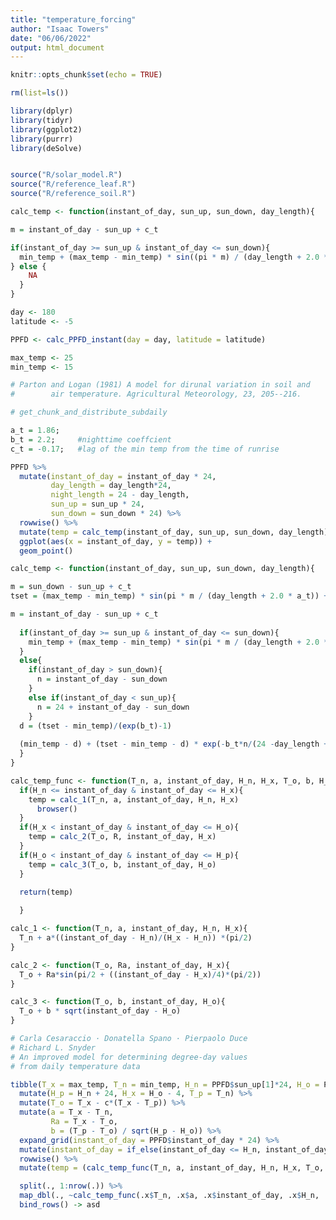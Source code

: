 ```yaml
---
title: "temperature_forcing"
author: "Isaac Towers"
date: "06/06/2022"
output: html_document
---
```


```r
knitr::opts_chunk$set(echo = TRUE)
```

```r
rm(list=ls())

library(dplyr)
library(tidyr)
library(ggplot2)
library(purrr)
library(deSolve)


source("R/solar_model.R")
source("R/reference_leaf.R")
source("R/reference_soil.R")
```

```r
calc_temp <- function(instant_of_day, sun_up, sun_down, day_length){

m = instant_of_day - sun_up + c_t

if(instant_of_day >= sun_up & instant_of_day <= sun_down){
  min_temp + (max_temp - min_temp) * sin((pi * m) / (day_length + 2.0 * a_t))
} else {
    NA
  }
}
```


```r
day <- 180
latitude <- -5

PPFD <- calc_PPFD_instant(day = day, latitude = latitude)
```


```r
max_temp <- 25
min_temp <- 15
```


```r
# Parton and Logan (1981) A model for dirunal variation in soil and
#        air temperature. Agricultural Meteorology, 23, 205--216.

# get_chunk_and_distribute_subdaily

a_t = 1.86;
b_t = 2.2;     #nighttime coeffcient
c_t = -0.17;   #lag of the min temp from the time of runrise

```

```r
PPFD %>%
  mutate(instant_of_day = instant_of_day * 24,
         day_length = day_length*24,
         night_length = 24 - day_length,
         sun_up = sun_up * 24,
         sun_down = sun_down * 24) %>%
  rowwise() %>%
  mutate(temp = calc_temp(instant_of_day, sun_up, sun_down, day_length)) %>%
  ggplot(aes(x = instant_of_day, y = temp)) + 
  geom_point()
```



```r
calc_temp <- function(instant_of_day, sun_up, sun_down, day_length){

m = sun_down - sun_up + c_t
tset = (max_temp - min_temp) * sin(pi * m / (day_length + 2.0 * a_t)) + min_temp

m = instant_of_day - sun_up + c_t
  
  if(instant_of_day >= sun_up & instant_of_day <= sun_down){
    min_temp + (max_temp - min_temp) * sin(pi * m / (day_length + 2.0 * a_t)) 
  }
  else{
    if(instant_of_day > sun_down){
      n = instant_of_day - sun_down
    }
    else if(instant_of_day < sun_up){
      n = 24 + instant_of_day - sun_down
    }
  d = (tset - min_temp)/(exp(b_t)-1)
  
  (min_temp - d) + (tset - min_temp - d) * exp(-b_t*n/(24 -day_length + c_t))
  }
}
```





```r
calc_temp_func <- function(T_n, a, instant_of_day, H_n, H_x, T_o, b, H_o, H_p, Ra){
  if(H_n <= instant_of_day & instant_of_day <= H_x){
    temp = calc_1(T_n, a, instant_of_day, H_n, H_x)
      browser()
  }
  if(H_x < instant_of_day & instant_of_day <= H_o){
    temp = calc_2(T_o, R, instant_of_day, H_x)
  }
  if(H_o < instant_of_day & instant_of_day <= H_p){
    temp = calc_3(T_o, b, instant_of_day, H_o)
  }
  
  return(temp)

  }

calc_1 <- function(T_n, a, instant_of_day, H_n, H_x){
  T_n + a*((instant_of_day - H_n)/(H_x - H_n)) *(pi/2)
}

calc_2 <- function(T_o, Ra, instant_of_day, H_x){
  T_o + Ra*sin(pi/2 + ((instant_of_day - H_x)/4)*(pi/2))
}

calc_3 <- function(T_o, b, instant_of_day, H_o){
  T_o + b * sqrt(instant_of_day - H_o)
}

```


```r
# Carla Cesaraccio · Donatella Spano · Pierpaolo Duce
# Richard L. Snyder
# An improved model for determining degree-day values
# from daily temperature data

tibble(T_x = max_temp, T_n = min_temp, H_n = PPFD$sun_up[1]*24, H_o = PPFD$sun_down[1]*24, c = 0.39) %>%
  mutate(H_p = H_n + 24, H_x = H_o - 4, T_p = T_n) %>%
  mutate(T_o = T_x - c*(T_x - T_p)) %>%
  mutate(a = T_x - T_n,
         Ra = T_x - T_o,
         b = (T_p - T_o) / sqrt(H_p - H_o)) %>%
  expand_grid(instant_of_day = PPFD$instant_of_day * 24) %>%
  mutate(instant_of_day = if_else(instant_of_day <= H_n, instant_of_day + 24, instant_of_day)) %>%
  rowwise() %>% 
  mutate(temp = (calc_temp_func(T_n, a, instant_of_day, H_n, H_x, T_o, b, H_o, H_p, Ra))) -> ASD

  split(., 1:nrow(.)) %>%
  map_dbl(., ~calc_temp_func(.x$T_n, .x$a, .x$instant_of_day, .x$H_n, .x$H_x, .x$T_o, .x$b, .x$H_o, .x$H_p)) %>%
  bind_rows() -> asd
  
  


```

```r

```


